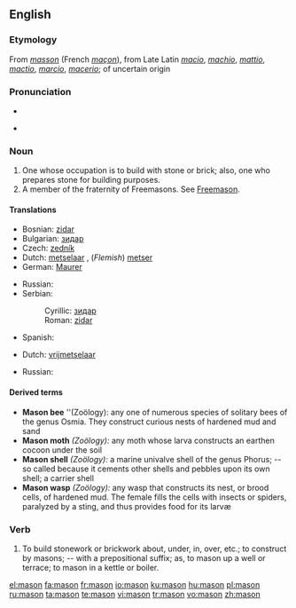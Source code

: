 {{wikipedia|dab=mason}}
{{also|Mason}}
==English==

===Etymology===
From {{etyl|fro}} ''[[masson]]'' (French ''[[maçon]]''), from Late Latin ''[[macio]]'', ''[[machio]]'', ''[[mattio]]'', ''[[mactio]]'', ''[[marcio]]'', ''[[macerio]]''; of uncertain origin

===Pronunciation===
* {{audio|en-us-mason.ogg|Audio (US)}}

* {{rhymes|eɪsən}}

===Noun===
{{en-noun}}

# One whose occupation is to build with stone or brick; also, one who prepares stone for building purposes.
# A member of the fraternity of Freemasons. See [[Freemason]].

====Translations====
{{trans-top|one who builds with stone or brick}}
* Bosnian: [[zidar#Bosnian|zidar]] {{m}}
* Bulgarian: [[зидар#Bulgarian|зидар]] {{m}}
* Czech: [[zedník]] {{m}}
* Dutch: [[metselaar]] {{m}}, (''Flemish'') [[metser]] {{m}}
* German: [[Maurer]] {{m}}
{{trans-mid}}
* Russian: {{t|ru|каменщик|tr=kámenščik|m}}
* Serbian:
*: Cyrillic: [[зидар#Serbian|зидар]] {{m}}
*: Roman: [[zidar#Serbian|zidar]] {{m}}
* Spanish: {{t|es|albañil|m}}
{{trans-bottom}}

{{trans-top|Freemason}}
* Dutch: [[vrijmetselaar]] {{m}}
{{trans-mid}}
* Russian: {{t|ru|масон|tr=masón|m}}
{{trans-bottom}}

====Derived terms====
{{rfc|create separate entries}}
* '''Mason bee''' ''(Zoölogy):  any one of numerous species of solitary bees of the genus Osmia. They construct curious nests of hardened mud and sand
* '''Mason moth''' ''(Zoölogy):'' any moth whose larva constructs an earthen cocoon under the soil
* '''Mason shell''' ''(Zoölogy):'' a marine univalve shell of the genus Phorus; -- so called because it cements other shells and pebbles upon its own shell; a carrier shell
* '''Mason wasp''' ''(Zoölogy):'' any wasp that constructs its nest, or brood cells, of hardened mud. The female fills the cells with insects or spiders, paralyzed by a sting, and thus provides food for its larvæ

===Verb===
{{en-verb}}

# {{transitive}} To build stonework or brickwork about, under, in, over, etc.; to construct by masons; -- with a prepositional suffix; as, to mason up a well or terrace; to mason in a kettle or boiler.

[[el:mason]]
[[fa:mason]]
[[fr:mason]]
[[io:mason]]
[[ku:mason]]
[[hu:mason]]
[[pl:mason]]
[[ru:mason]]
[[ta:mason]]
[[te:mason]]
[[vi:mason]]
[[tr:mason]]
[[vo:mason]]
[[zh:mason]]
